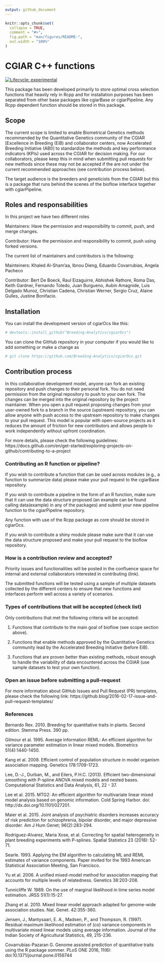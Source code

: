 ```yaml
---
output: github_document
---
```


<!-- README.md is generated from README.Rmd. Please edit that file -->

```r
knitr::opts_chunk$set(
  collapse = TRUE,
  comment = "#>",
  fig.path = "man/figures/README-",
  out.width = "100%"
)
```

# CGIAR C++ functions

<!-- badges: start -->
[![Lifecycle: experimental](https://img.shields.io/badge/lifecycle-experimental-orange.svg)](https://lifecycle.r-lib.org/articles/stages.html#experimental)
<!-- badges: end -->

This package has been developed primarily to store optimal cross selection functions that heavily rely in Rcpp and for installation purposes has been separated from other base packages like cgiarBase or cgiarPipeline. Any Rcpp dependent function should be stored in this package.

## Scope

The current scope is limited to enable Biometrical Genetics methods recommended by the Quantitative Genetics community of the CGIAR [Excellence in Breeding (EiB) and collaborator centers, now Accelerated Breeding Initiative (ABI)] to standardize the methods and key performance indicators (KPIs) used across the CGIAR for decision making. For our collaborators, please keep this in mind when submitting pull requests for new methods since these may not be accepted if the are not under the current recommended approaches (see contribution process below).

The target audience is the breeders and geneticists from the CGIAR but this is a package that runs behind the scenes of the bioflow interface together with cgiarPipeline.

## Roles and responsabilities

In this project we have two different roles

Maintainers: Have the permission and responsibility to commit, push, and merge changes.

Contributor: Have the permission and responsibility to commit, push using forked versions.

The current list of maintainers and contributors is the following:

Mainteiners: Khaled Al-Sham'aa, Ibnou Dieng, Eduardo Covarrubias, Angela Pacheco

Contributor: Bert De Boeck, Raul Eizaguirre, Abhishek Rathore, Roma Das, Keith Gardner, Fernando Toledo, Juan Burgueno, Aubin Amagnide, Luis Delgado Munoz, Christian Cadena, Christian Werner, Sergio Cruz, Alaine Gulles, Justine Bonifacio.

## Installation

You can install the development version of cgiarOcs like this:

``` r
# devtools::install_github("Breeding-Analytics/cgiarOcs")
```

You can clone the GitHub repository in your computer if you would like to add something or make a change as

``` r
# git clone https://github.com/Breeding-Analytics/cgiarOcs.git
```

## Contribution process

In this collaborative development model, anyone can fork an existing repository and push changes to their personal fork. You do not need permission from the original repository to push to your own fork. The changes can be merged into the original repository by the project maintainer. When you open a pull request proposing changes from your user-owned fork to a branch in the source (upstream) repository, you can allow anyone with push access to the upstream repository to make changes to your pull request. This model is popular with open-source projects as it reduces the amount of friction for new contributors and allows people to work independently without upfront coordination.

For more details, please check the following guidelines:
https://docs.github.com/en/get-started/exploring-projects-on-github/contributing-to-a-project

### Contributing an R function or pipeline?

If you wish to contribute a function that can be used across modules (e.g., a function to summarize data) please make your pull request to the cgiarBase repository.

If you wish to contribute a pipeline in the form of an R function, make sure that it can use the data structure proposed (an example can be found calling data(example) in any of the packages) and submit your new pipeline function to the cgiarPipeline repository.

Any function with use of the Rcpp package as core should be stored in cgiarOcs.

If you wish to contribute a shiny module please make sure that it can use the data structure proposed and make your pull request to the bioflow repository.

### How is a contribution review and accepted?

Priority issues and functionalities will be posted in the confluence space for internal and external collaborators interested in contributing (link).

The submitted functions will be tested using a sample of multiple datasets collected by the different centers to ensure that new functions and interfaces perform well across a variety of scenarios.

### Types of contributions that will be accepted (check list)

Only contributions that met the following criteria will be accepted:

1) Functions that contribute to the main goal of bioflow (see scope section above). 

2) Functions that enable methods approved by the Quantitative Genetics community lead by the Accelerated Breeding Initiative (before EiB).

3) Functions that are proven better than existing methods, robust enough to handle the variability of data encountered across the CGIAR (use sample datasets to test your own function).

### Open an issue before submitting a pull-request

For more information about GitHub Issues and Pull Request (PR) templates, please check the following link:
https://github.blog/2016-02-17-issue-and-pull-request-templates/

### References

Bernardo Rex. 2010. Breeding for quantitative traits in plants. Second edition. Stemma Press. 390 pp.

Gilmour et al. 1995. Average Information REML: An efficient algorithm for variance parameter estimation in linear mixed models. Biometrics 51(4):1440-1450.

Kang et al. 2008. Efficient control of population structure in model organism association mapping. Genetics 178:1709-1723.

Lee, D.-J., Durban, M., and Eilers, P.H.C. (2013). Efficient two-dimensional smoothing with P-spline ANOVA mixed models and nested bases. Computational Statistics and Data Analysis, 61, 22 - 37.

Lee et al. 2015. MTG2: An efficient algorithm for multivariate linear mixed model analysis based on genomic information. Cold Spring Harbor. doi: http://dx.doi.org/10.1101/027201.

Maier et al. 2015. Joint analysis of psychiatric disorders increases accuracy of risk prediction for schizophrenia, bipolar disorder, and major depressive disorder. Am J Hum Genet; 96(2):283-294.

Rodriguez-Alvarez, Maria Xose, et al. Correcting for spatial heterogeneity in plant breeding experiments with P-splines. Spatial Statistics 23 (2018): 52-71.

Searle. 1993. Applying the EM algorithm to calculating ML and REML estimates of variance components. Paper invited for the 1993 American Statistical Association Meeting, San Francisco.

Yu et al. 2006. A unified mixed-model method for association mapping that accounts for multiple levels of relatedness. Genetics 38:203-208.

Tunnicliffe W. 1989. On the use of marginal likelihood in time series model estimation. JRSS 51(1):15-27.

Zhang et al. 2010. Mixed linear model approach adapted for genome-wide association studies. Nat. Genet. 42:355-360.

Jensen, J., Mantysaari, E. A., Madsen, P., and Thompson, R. (1997). Residual maximum likelihood estimation of (co) variance components in multivariate mixed linear models using average information. Journal of the Indian Society of Agricultural Statistics, 49, 215-236.

Covarrubias-Pazaran G. Genome assisted prediction of quantitative traits using the R package sommer. PLoS ONE 2016, 11(6): doi:10.1371/journal.pone.0156744

